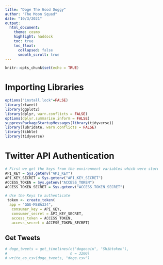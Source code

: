 ```yaml
---
title: "Doge The Good Doggy"
author: "The Moon Squad"
date: "10/3/2021"
output:
  html_document:
    theme: cosmo
    highlight: haddock
    toc: true
    toc_float:
      collapsed: false
      smooth_scroll: true
---
```


```r
knitr::opts_chunk$set(echo = TRUE)
```

# Importing Libraries
```r
options("install.lock"=FALSE)
library(rtweet)
library(ggplot2)
library(dplyr, warn.conflicts = FALSE)
options(dplyr.summarise.inform = FALSE)
suppressPackageStartupMessages(library(tidyverse)) 
library(lubridate, warn.conflicts = FALSE)
library(tibble)
library(tidyverse)
```

# Twitter API Authentication
```r
# First we get the keys from the environment variables which were stores utilizing secrets_ignore
API_KEY = Sys.getenv("API_KEY")
API_KEY_SECRET = Sys.getenv("API_KEY_SECRET")
ACCESS_TOKEN = Sys.getenv("ACCESS_TOKEN")
ACCESS_TOKEN_SECRET = Sys.getenv("ACCESS_TOKEN_SECRET")

# Use the Keys to authenticate
 token <- create_token(
  app = "GGU-MSBA324",
   consumer_key = API_KEY,
   consumer_secret = API_KEY_SECRET,
   access_token = ACCESS_TOKEN,
   access_secret = ACCESS_TOKEN_SECRET)
```

## Get Tweets
```r
# doge_tweets = get_timelines(c("dogecoin", "Shibtoken"),
#                             n = 3200)
# write_as_csv(doge_tweets, "doge.csv")
```


